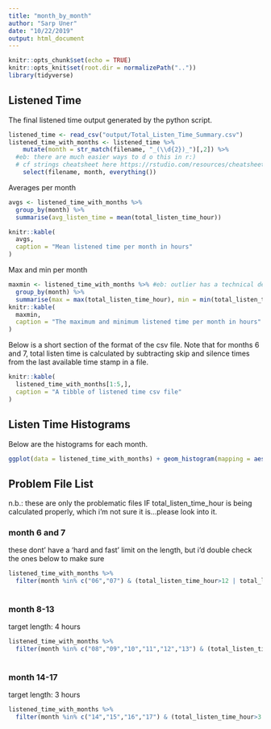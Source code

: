 ```yaml
---
title: "month_by_month"
author: "Sarp Uner"
date: "10/22/2019"
output: html_document
---
```


```r
knitr::opts_chunk$set(echo = TRUE)
knitr::opts_knit$set(root.dir = normalizePath(".."))
library(tidyverse)
```

## Listened Time

The final listened time output generated by the python script.  

```r
listened_time <- read_csv("output/Total_Listen_Time_Summary.csv")
listened_time_with_months <- listened_time %>% 
    mutate(month = str_match(filename, "_(\\d{2})_")[,2]) %>% 
  #eb: there are much easier ways to d o this in r:)
  # cf strings cheatsheet here https://rstudio.com/resources/cheatsheets/
    select(filename, month, everything())
```

Averages per month
```r
avgs <- listened_time_with_months %>% 
  group_by(month) %>% 
  summarise(avg_listen_time = mean(total_listen_time_hour))

knitr::kable(
  avgs,
  caption = "Mean listened time per month in hours"
)
```

Max and min per month
```r
maxmin <- listened_time_with_months %>% #eb: outlier has a technical definition in stats that this doesn't meet
  group_by(month) %>% 
  summarise(max = max(total_listen_time_hour), min = min(total_listen_time_hour))
knitr::kable(
  maxmin,
  caption = "The maximum and minimum listened time per month in hours"
)
```

Below is a short section of the format of the csv file. Note that for months 6 and 7, total listen time is calculated by subtracting skip and silence times from the last available time stamp in a file. 
```r
knitr::kable(
  listened_time_with_months[1:5,],
  caption = "A tibble of listened time csv file"
)
```

## Listen Time Histograms 
Below are the histograms for each month. 
```r
ggplot(data = listened_time_with_months) + geom_histogram(mapping = aes(x = total_listen_time_hour),binwidth=.25) + facet_wrap(~ month, scales = "free")
```

## Problem File List
n.b.: these are only the problematic files IF total_listen_time_hour is being calculated properly, which i'm not sure it is...please look into it.

### month 6 and 7
these dont' have a 'hard and fast' limit on the length, but i'd double check the ones below to make sure
```r
listened_time_with_months %>% 
  filter(month %in% c("06","07") & (total_listen_time_hour>12 | total_listen_time_hour<8))
  
```

### month 8-13
target length: 4 hours
```r
listened_time_with_months %>% 
  filter(month %in% c("08","09","10","11","12","13") & (total_listen_time_hour>4.25 | total_listen_time_hour<3.75))
  
```

### month 14-17
target length: 3 hours
```r
listened_time_with_months %>% 
  filter(month %in% c("14","15","16","17") & (total_listen_time_hour>3.25 | total_listen_time_hour<2.75))
  
```